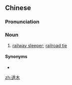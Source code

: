 ==Chinese==
{{zh-forms}}

===Pronunciation===
{{zh-pron
|m=dàomù
|c=dou6 muk6
|cat=n
}}

===Noun===
{{zh-noun}}

# [[railway sleeper]]; [[railroad tie]]

====Synonyms====
* {{l|zh|枕木}}

[[zh:道木]]
